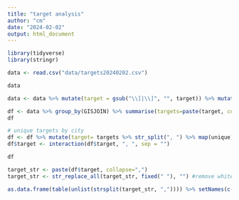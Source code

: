 ```yaml
---
title: "target analysis"
author: "cm"
date: "2024-02-02"
output: html_document
---
```

```r
library(tidyverse)
library(stringr)
```
```r
data <- read.csv("data/targets20240202.csv")
```

```r
data
```
```r
data <- data %>% mutate(target = gsub("\\[|\\]", "", target)) %>% mutate(target = gsub("\'", "", target)) #remove []and''
```

```r
df <- data %>% group_by(GISJOIN) %>% summarise(targets=paste(target, collapse=", "))
df
```

```r
# unique targets by city
df <- df %>% mutate(target= targets %>% str_split(", ") %>% map(unique) %>% map_chr(paste, collapse=", "))
df$target <- interaction(df$target, ", ", sep = "")
```
```r
df
```
```r
target_str <- paste(df$target, collapse=",")
target_str <- str_replace_all(target_str, fixed(" "), "") #remove white space
```

```r
as.data.frame(table(unlist(strsplit(target_str, ",")))) %>% setNames(c("target", "count")) %>% mutate(pct=count/397*100) %>% arrange(count) 
```
